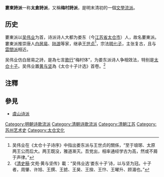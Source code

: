 '''婁東詩派'''一称'''太倉詩派'''，又稱'''梅村詩派'''，是明末清初的一個[[文學流派|文學流派]]。

==历史==
婁東派以[[吴伟业|吴伟业]]为首，诗派诗人大都为娄东（今[[江苏省|江苏省]][[太仓市|太仓市]]）人，故名婁東派。婁東派推崇唐人[[白居易|白居易]]、[[陆游|陆游]]等家，继承[[王世贞|王世贞]]<ref>吴伟业在《太仓十子诗序》中指出娄东派与王世贞的關係，“至于琅琊、太原两王公而后大。两王既没，雅道凘灭。吾党出，相率通经学古为高，然或不屑于声律。”</ref>，宗法[[前七子|明七子]]，主张复古，且与[[雲間派|雲間派]]相近。

吴伟业仿白居易之詩，是為七言[[歌行|歌行]]“梅村体”，为娄东派诗人争相效法，特别是[[太仓十子|太仓十子]]。吴伟业置[[黄与坚|黄与坚]]為《太仓十子计选》首卷。<ref>《[[清史稿|清史稿]]·文苑·黄与坚传》載：“吴伟业选‘娄东十子’诗，以与坚为冠。十子者，周肇、许旭、王撰、王摅、王昊、王揆、王忭、王曜升、顾湄也。”</ref>

==注釋==
{{reflist}}
==參見==
*[[虞山诗派|虞山诗派]]

[[Category:明朝诗歌流派|Category:明朝诗歌流派]]
[[Category:清朝诗歌流派|Category:清朝诗歌流派]]
[[Category:清朝江苏|Category:清朝江苏]]
[[Category:苏州艺术史|Category:苏州艺术史]]
[[Category:太仓文化|Category:太仓文化]]